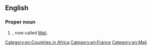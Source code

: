 ==English==
{{wikipedia}}

===Proper noun===
{{en-proper noun}}

# {{senseid|en|Q508014}}{{lb|en|historical}} {{place|en|former colony|c/France|in|cont/Africa}}, now called [[Mali]].

[[Category:en:Countries in Africa]]
[[Category:en:France]]
[[Category:en:Mali]]